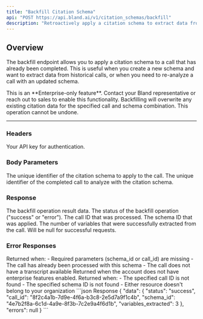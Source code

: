 ```yaml
---
title: "Backfill Citation Schema"
api: "POST https://api.bland.ai/v1/citation_schemas/backfill"
description: "Retroactively apply a citation schema to extract data from an existing call transcript."
---
```


## Overview

The backfill endpoint allows you to apply a citation schema to a call that has already been completed. This is useful when you create a new schema and want to extract data from historical calls, or when you need to re-analyze a call with an updated schema.

<Info>
  This is an **Enterprise-only feature**. Contact your Bland representative or reach out to sales to enable this functionality.
</Info>

<Warning>
  Backfilling will overwrite any existing citation data for the specified call and schema combination. This operation cannot be undone.
</Warning>

---

### Headers

<ParamField header="authorization" type="string" required>
  Your API key for authentication.
</ParamField>

### Body Parameters

<ParamField body="schema_id" type="string" required>
  The unique identifier of the citation schema to apply to the call.
</ParamField>

<ParamField body="call_id" type="string" required>
  The unique identifier of the completed call to analyze with the citation schema.
</ParamField>

### Response

<ResponseField name="data" type="object">
  The backfill operation result data.
</ResponseField>

<ResponseField name="status" type="string">
  The status of the backfill operation ("success" or "error").
</ResponseField>

<ResponseField name="call_id" type="string">
  The call ID that was processed.
</ResponseField>

<ResponseField name="schema_id" type="string">
  The schema ID that was applied.
</ResponseField>

<ResponseField name="variables_extracted" type="integer">
  The number of variables that were successfully extracted from the call.
</ResponseField>

<ResponseField name="errors" type="null">
  Will be null for successful requests.
</ResponseField>

### Error Responses

<ResponseField name="400 Bad Request">
  Returned when:
  - Required parameters (schema_id or call_id) are missing
  - The call has already been processed with this schema
  - The call does not have a transcript available
</ResponseField>

<ResponseField name="403 Forbidden">
  Returned when the account does not have enterprise features enabled.
</ResponseField>

<ResponseField name="404 Not Found">
  Returned when:
  - The specified call ID is not found
  - The specified schema ID is not found
  - Either resource doesn't belong to your organization
</ResponseField>

<ResponseExample>
```json Response
{
  "data": {
    "status": "success",
    "call_id": "8f2c4a1b-7d9e-4f6a-b3c8-2e5d7a9f1c4b",
    "schema_id": "4e7b2f8a-6c1d-4a9e-8f3b-7c2e9a4f6d1b",
    "variables_extracted": 3
  },
  "errors": null
}
```
</ResponseExample>